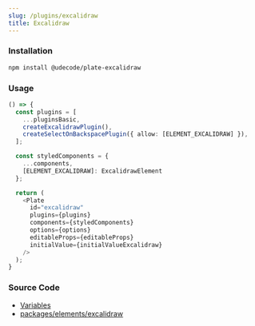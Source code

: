 ```yaml
---
slug: /plugins/excalidraw
title: Excalidraw
---
```


### Installation

```bash npm2yarn
npm install @udecode/plate-excalidraw
```

### Usage

```ts live
() => {
  const plugins = [
    ...pluginsBasic,
    createExcalidrawPlugin(),
    createSelectOnBackspacePlugin({ allow: [ELEMENT_EXCALIDRAW] }),
  ];

  const styledComponents = {
    ...components,
    [ELEMENT_EXCALIDRAW]: ExcalidrawElement
  };

  return (
    <Plate
      id="excalidraw"
      plugins={plugins}
      components={styledComponents}
      options={options}
      editableProps={editableProps}
      initialValue={initialValueExcalidraw}
    />
  );
}
```

### Source Code

- [Variables](https://github.com/udecode/plate/blob/main/docs/src/live/live.tsx)
- [packages/elements/excalidraw](https://github.com/udecode/plate/tree/main/packages/elements/excalidraw/src)
